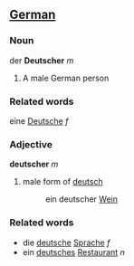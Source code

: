 ==[[German]]==
===Noun===
der '''Deutscher''' ''m''

# A male German person

===Related words===
eine [[Deutsche]] ''f''

===Adjective===

'''deutscher''' ''m''

#male form of [[deutsch]]
#:ein deutscher [[Wein]]

===Related words===
*die [[deutsche]] [[Sprache]] ''f''
*ein [[deutsches]] [[Restaurant]] ''n''